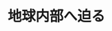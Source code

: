 ﻿---
title: "地球内部へ迫る"
category: "理学院"
vol: 40
interviewee: "高橋 栄一 "
url: ""
tags: []
pdf: "40-5.pdf"
career: ""
preface: "地球惑星科学の研究において、圧縮装置はなくてはならないものです。この高橋は世界屈指の量の圧縮装置をそろえて様々な研究（火山、月、他の惑星など）をしています。"
---

